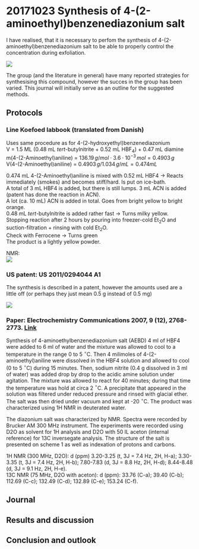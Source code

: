 # 20171023 Synthesis of 4-(2-aminoethyl)benzenediazonium salt {#j20171023}

I have realised, that it is necessary to perfom the synthesis of 4-(2-aminoethyl)benzenediazonium salt to be able to properly control the concentration during exfoliation.

![](figs/AEBD.png)

The group (and the literature in general) have many reported strategies for synthesising this compound, however the succes in the group has been varied. This journal will initially serve as an outline for the suggested methods. 

## Protocols

### Line Koefoed labbook (translated from Danish)

Uses same procedure as for 4-(2-hydroxyethyl)benzenediazonium<br>
V = 1.5 ML (0.48 mL *tert*-butylnitrite + 0.52 mL HBF~4~) + 0.47 mL diamine<br>
m(4-(2-Aminoethyl)aniline) = $136.19\, g/mol \cdot 3.6\cdot 10^{-3}\, mol = 0.4903\, g$<br>
V(4-(2-Aminoethyl)aniline) = $0.4903\, g / 1.034\, g/mL = 0.474 mL$<br>

0.474 mL 4-(2-Aminoethyl)aniline is mixed with 0.52 mL HBF4 -> Reacts immediately (smokes) and becomes stiff/hard. Is put on ice-bath.<br>
A total of 3 mL HBF4 is added, but there is still lumps. 3 mL ACN is added (patent has done the reaction in ACN).<br>
A lot (ca. 10 mL) ACN is added in total. Goes from bright yellow to bright orange.<br>
0.48 mL *tert*-butylnitrite is added rather fast -> Turns milky yellow. <br>
Stopping reaction after 2 hours by pouring into freezer-cold Et~2~O and suction-filtration + rinsing with cold Et~2~O. <br>
Check with Ferrocene -> Turns green<br>
The product is a lightly yellow powder.<br> 

NMR:<br>
![](misc/AEBD_procedure/AEBD_procedure_1.jpg)

### US patent: US 2011/0294044 A1

The synthesis is described in a patent, however the amounts used are a little off (or perhaps they just mean 0.5 g instead of 0.5 mg)

![](misc/AEBD_procedure/AEBD_procedure_5.png)

### Paper: Electrochemistry Communications 2007, 9 (12), 2768-2773. [Link](http://www.sciencedirect.com/science/article/pii/S1388248107003670)

Synthesis of 4-aminoethylbenzenediazonium salt (AEBD)
4 ml of HBF4 were added to 6 ml of water and the mixture was allowed to cool to a temperature in the range 0 to 5 $^{\circ}$C. Then 4 milimoles of 4-(2-aminoethyl)aniline were dissolved in the HBF4 solution and allowed to cool (0 to 5 $^{\circ}$C) during 15 minutes. Then, sodium nitrite (0.4 g dissolved in 3 ml of water) was added drop by drop to the acidic amine solution under agitation. The mixture was allowed to react for 40 minutes; during that time the temperature was hold at circa 2 $^{\circ}$C. A precipitate that appeared in the solution was filtered under reduced pressure and rinsed with glacial ether. The salt was then dried under vacuum and kept at -20 $^{\circ}$C. The product was characterized using 1H NMR in deuterated water.

The diazonium salt was characterized by NMR. Spectra were recorded by Brucker AM 300 MHz instrument. The experiments were recorded using D2O as solvent for 1H analysis and D2O with 50 lL aceton (internal reference) for 13C inversegate analysis. The structure of the salt is presented on scheme 1 as well as indexation of protons and carbons.

1H NMR (300 MHz, D2O): d (ppm) 3.20-3.25 (t, 3J = 7.4 Hz, 2H, H-a); 3.30-3.35 (t, 3J = 7.4 Hz, 2H, H-b); 7.80-7.83 (d, 3J = 8.8 Hz, 2H, H-d); 8.44-8.48 (d, 3J = 9.1 Hz, 2H, H-e).<br>
13C NMR (75 MHz, D2O with aceton): d (ppm): 33.76 (C-a); 39.40 (C-b); 112.69 (C-c); 132.49 (C-d); 132.89 (C-e); 153.24 (C-f).

## Journal

## Results and discussion

## Conclusion and outlook
